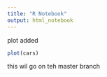 ```yaml
---
title: "R Notebook"
output: html_notebook
---
```

plot added

```r
plot(cars)
```


this wil go on teh master branch